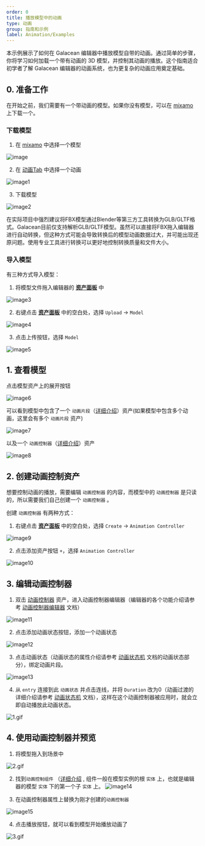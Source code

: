 ```yaml
---
order: 0
title: 播放模型中的动画
type: 动画
group: 指南和示例
label: Animation/Examples
---
```


本示例展示了如何在 Galacean 编辑器中播放模型自带的动画。通过简单的步骤，你将学习如何加载一个带有动画的 3D 模型，并控制其动画的播放。这个指南适合初学者了解 Galacean 编辑器的动画系统，也为更复杂的动画应用奠定基础。

## 0. 准备工作

在开始之前，我们需要有一个带动画的模型。如果你没有模型，可以在 [mixamo](https://www.mixamo.com/#/?page=1&query=&type=Character) 上下载一个。

### 下载模型

1. 在 [mixamo](https://www.mixamo.com/#/?page=1&query=&type=Character) 中选择一个模型

![image](https://mdn.alipayobjects.com/huamei_3zduhr/afts/img/A*UF2BTbu598EAAAAAAAAAAAAADsJ_AQ/original) 

2. 在 [动画Tab](https://www.mixamo.com/#/?page=1&query=&type=Motion%2CMotionPack) 中选择一个动画

![image1](https://mdn.alipayobjects.com/huamei_3zduhr/afts/img/A*P_e2Q4D9AN4AAAAAAAAAAAAADsJ_AQ/original) 

3. 下载模型

![image2](https://mdn.alipayobjects.com/huamei_3zduhr/afts/img/A*wpW8TI138SMAAAAAAAAAAAAADsJ_AQ/original) 

<Callout type="positive">
  在实际项目中强烈建议将FBX模型通过Blender等第三方工具转换为GLB/GLTF格式。Galacean目前仅支持解析GLB/GLTF模型。虽然可以直接将FBX拖入编辑器进行自动转换，但这种方式可能会导致转换后的模型动画数据过大，并可能出现还原问题。使用专业工具进行转换可以更好地控制转换质量和文件大小。
</Callout>

### 导入模型
有三种方式导入模型：
1. 将模型文件拖入编辑器的 **[资产面板](/docs/assets/interface)** 中

![image3](https://mdn.alipayobjects.com/huamei_3zduhr/afts/img/A*EZ5ZRqABz4sAAAAAAAAAAAAADsJ_AQ/original) 

2. 右键点击 **[资产面板](/docs/assets/interface)** 中的空白处，选择 `Upload` -> `Model`

![image4](https://mdn.alipayobjects.com/huamei_3zduhr/afts/img/A*ggJdTrF7xP0AAAAAAAAAAAAADsJ_AQ/original) 

3. 点击上传按钮，选择 `Model`

![image5](https://mdn.alipayobjects.com/huamei_3zduhr/afts/img/A*e5X6Tbeygi8AAAAAAAAAAAAADsJ_AQ/original) 


## 1. 查看模型

点击模型资产上的展开按钮

![image6](https://mdn.alipayobjects.com/huamei_3zduhr/afts/img/A*NBuoSbwLWeEAAAAAAAAAAAAADsJ_AQ/original) 

可以看到模型中包含了一个 `动画片段`（[详细介绍](/docs/animation/clip)）资产(如果模型中包含多个动画，这里会有多个 `动画片段` 资产)

![image7](https://mdn.alipayobjects.com/huamei_3zduhr/afts/img/A*_k9iSJJckgAAAAAAAAAAAAAADsJ_AQ/original) 

以及一个 `动画控制器`（[详细介绍](/docs/animation/animatorController/)）资产

![image8](https://mdn.alipayobjects.com/huamei_3zduhr/afts/img/A*KCiLQbzUTp8AAAAAAAAAAAAADsJ_AQ/original) 

## 2. 创建动画控制资产

想要控制动画的播放，需要编辑 `动画控制器` 的内容，而模型中的 `动画控制器` 是只读的，所以需要我们自己创建一个 `动画控制器` 。

创建 `动画控制器` 有两种方式：
1. 右键点击 **[资产面板](/docs/assets/interface)** 中的空白处，选择 `Create` -> `Animation Controller`

![image9](https://mdn.alipayobjects.com/huamei_3zduhr/afts/img/A*61Q7S62IZxQAAAAAAAAAAAAADsJ_AQ/original) 

2. 点击添加资产按钮 `+`，选择 `Animation Controller`

![image10](https://mdn.alipayobjects.com/huamei_3zduhr/afts/img/A*QqpxS6I9D90AAAAAAAAAAAAADsJ_AQ/original) 

## 3. 编辑动画控制器

1. 双击 [动画控制器](/docs/animation/animatorController/) 资产，进入动画控制器编辑器（编辑器的各个功能介绍请参考 [动画控制器编辑器](/docs/animation/animatorController/) 文档）

![image11](https://mdn.alipayobjects.com/huamei_3zduhr/afts/img/A*v8aUR4McTA4AAAAAAAAAAAAADsJ_AQ/original) 

2. 点击添加动画状态按钮，添加一个动画状态

![image12](https://mdn.alipayobjects.com/huamei_3zduhr/afts/img/A*G1moSpo20KcAAAAAAAAAAAAADsJ_AQ/original) 

3. 点击动画状态（动画状态的属性介绍请参考 [动画状态机](/docs/animation/state-machine/#动画状态) 文档的动画状态部分），绑定动画片段。 

![image13](https://mdn.alipayobjects.com/huamei_3zduhr/afts/img/A*GUdQQqCHE7cAAAAAAAAAAAAADsJ_AQ/original) 

4. 从 `entry` 连接到此 `动画状态` 并点击连线，并将 `Duration` 改为0（动画过渡的详细介绍请参考 [动画状态机](/docs/animation/state-machine/) 文档），这样在这个动画控制器被应用时，就会立即自动播放此动画状态。

![1.gif](https://mdn.alipayobjects.com/huamei_3zduhr/afts/img/A*wgBgQor0c5wAAAAAAAAAAAAADsJ_AQ/original)


## 4. 使用动画控制器并预览

1. 将模型拖入到场景中

![2.gif](https://mdn.alipayobjects.com/huamei_3zduhr/afts/img/A*SMLQQLhOv-0AAAAAAAAAAAAADsJ_AQ/original)

2. 找到`动画控制组件` （[详细介绍](/docs/animation/animator/) , 组件一般在模型实例的根 `实体` 上，也就是编辑器的模型 `实体` 下的第一个子 `实体` 上。
![image14](https://mdn.alipayobjects.com/huamei_3zduhr/afts/img/A*IAAySr0iYkoAAAAAAAAAAAAADsJ_AQ/original) 


3. 在动画控制器属性上替换为刚才创建的`动画控制器`

![image15](https://mdn.alipayobjects.com/huamei_3zduhr/afts/img/A*yusHT5fj3r0AAAAAAAAAAAAADsJ_AQ/original) 


4. 点击播放按钮，就可以看到模型开始播放动画了

![3.gif](https://mdn.alipayobjects.com/huamei_3zduhr/afts/img/A*EeXDQp4PVRkAAAAAAAAAAAAADsJ_AQ/original) 

